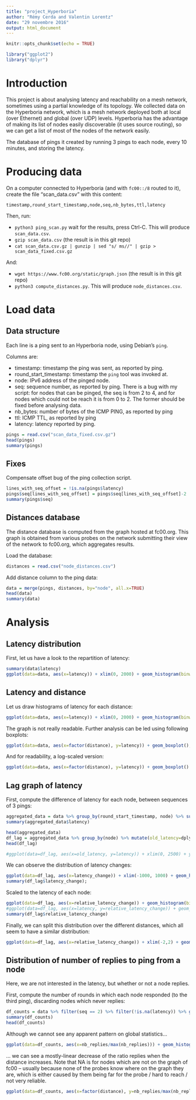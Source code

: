 ```yaml
---
title: "project_Hyperboria"
author: "Rémy Cerda and Valentin Lorentz"
date: "29 novembre 2016"
output: html_document
---
```


```r
knitr::opts_chunk$set(echo = TRUE)
```

```r
library("ggplot2")
library("dplyr")
```

# Introduction

This project is about analysing latency and reachability on a mesh network, sometimes using a partial knowledge of its topology.
We collected data on the Hyperboria network, which is a mesh network deployed both at local (over Ethernet) and global (over UDP) levels.
Hyperboria has the advantage of making its list of nodes easily discoverable (it uses source routing), so we can get a list of most of the nodes of the network easily.

The database of pings it created by running 3 pings to each node, every 10 minutes, and storing the latency.

# Producing data

On a computer connected to Hyperboria (and with `fc00::/8` routed to it), create the file “scan_data.csv” with this content:

```
timestamp,round_start_timestamp,node,seq,nb_bytes,ttl,latency
```

Then, run:

* `python3 ping_scan.py` wait for the results, press Ctrl-C. This will produce `scan_data.csv`.
* `gzip scan_data.csv` (the result is in this git repo)
* `cat scan_data.csv.gz | gunzip | sed "s/ ms//" | gzip > scan_data_fixed.csv.gz`

And:

* `wget https://www.fc00.org/static/graph.json` (the result is in this git repo)
* `python3 compute_distances.py`. This will produce `node_distances.csv`.



# Load data

## Data structure

Each line is a ping sent to an Hyperboria node, using Debian's `ping`.

Columns are:

* timestamp: timestamp the ping was sent, as reported by ping.
* round_start_timestamp: timestamp the `ping` tool was invoked at.
* node: IPv6 address of the pinged node.
* seq: sequence number, as reported by ping. There is a bug with my script: for nodes that can be pinged, the seq is from 2 to 4, and for nodes which could not be reach it is from 0 to 2. The former should be fixed before analysing data.
* nb_bytes: number of bytes of the ICMP PING, as reported by ping
* ttl: ICMP TTL, as reported by ping
* latency: latency reported by ping.

```r
pings = read.csv("scan_data_fixed.csv.gz")
head(pings)
summary(pings)
```

## Fixes

Compensate offset bug of the ping collection script.

```r
lines_with_seq_offset = !is.na(pings$latency)
pings$seq[lines_with_seq_offset] = pings$seq[lines_with_seq_offset]-2
summary(pings$seq)
```

## Distances database

The distance database is computed from the graph hosted at fc00.org. This graph is obtained from various probes on the network submitting their view of the network to fc00.org, which aggregates results.

Load the database:

```r
distances = read.csv("node_distances.csv")
```

Add distance column to the ping data:

```r
data = merge(pings, distances, by="node", all.x=TRUE)
head(data)
summary(data)
```

# Analysis

## Latency distribution

First, let us have a look to the repartition of latency:
```r
summary(data$latency)
ggplot(data=data, aes(x=latency)) + xlim(0, 2000) + geom_histogram(binwidth=100);
```

## Latency and distance

Let us draw histograms of latency for each distance:
```r
ggplot(data=data, aes(x=latency)) + xlim(0, 2000) + geom_histogram(binwidth=50) + facet_grid(distance ~ .);
```

The graph is not really readable. Further analysis can be led using following boxplots:
```r
ggplot(data=data, aes(x=factor(distance), y=latency)) + geom_boxplot();
```

And for readability, a log-scaled version:
```r
ggplot(data=data, aes(x=factor(distance), y=latency)) + geom_boxplot() + scale_y_log10();
```

## Lag graph of latency

First, compute the difference of latency for each node, between sequences of 3 pings:

```r
aggregated_data = data %>% group_by(round_start_timestamp, node) %>% summarize(latency=mean(latency), distance=min(distance)) %>% filter(!is.na(latency)) %>% as.data.frame();
summary(aggregated_data$latency)

head(aggregated_data)
df_lag = aggregated_data %>% group_by(node) %>% mutate(old_latency=dplyr::lag(latency)) %>% mutate(latency_change=latency - old_latency) %>% mutate(relative_latency_change=latency_change/(old_latency+latency)) %>% as.data.frame()
head(df_lag)
```

```r
#ggplot(data=df_lag, aes(x=old_latency, y=latency)) + xlim(0, 2500) + ylim(0, 2500) + geom_point()
```

We can observe the distribution of latency changes:

```r
ggplot(data=df_lag, aes(x=latency_change)) + xlim(-1000, 1000) + geom_histogram(bins=100)
summary(df_lag$latency_change);
```

Scaled to the latency of each node:

```r
ggplot(data=df_lag, aes(x=relative_latency_change)) + geom_histogram(bins=100)
#ggplot(data=df_lag, aes(x=latency, y=relative_latency_change)) + geom_point()
summary(df_lag$relative_latency_change)
```

Finally, we can split this distribution over the different distances, which all seem to have a similar distribution:

```r
ggplot(data=df_lag, aes(x=relative_latency_change)) + xlim(-2,2) + geom_histogram(bins=50) + facet_grid(distance ~ ., scale="free_y");
```


## Distribution of number of replies to ping from a node

Here, we are not interested in the latency, but whether or not a node replies.

First, compute the number of rounds in which each node responded (to the third ping), discarding nodes which never replies:

```r
df_counts = data %>% filter(seq == 2) %>% filter(!is.na(latency)) %>% group_by(node) %>% summarize(nb_replies=n(), distance=mean(distance)) %>% as.data.frame();
summary(df_counts)
head(df_counts)
```

Although we cannot see any apparent pattern on global statistics...

```r
ggplot(data=df_counts, aes(x=nb_replies/max(nb_replies))) + geom_histogram(bins=50);
```

... we can see a mostly-linear decrease of the ratio replies when the distance increases.
Note that NA is for nodes which are not on the graph of fc00 -- usually because none of the probes know where on the graph they are, which is either caused by them being far for the probe / hard to reach / not very reliable.

```r
ggplot(data=df_counts, aes(x=factor(distance), y=nb_replies/max(nb_replies))) + geom_boxplot();
```
